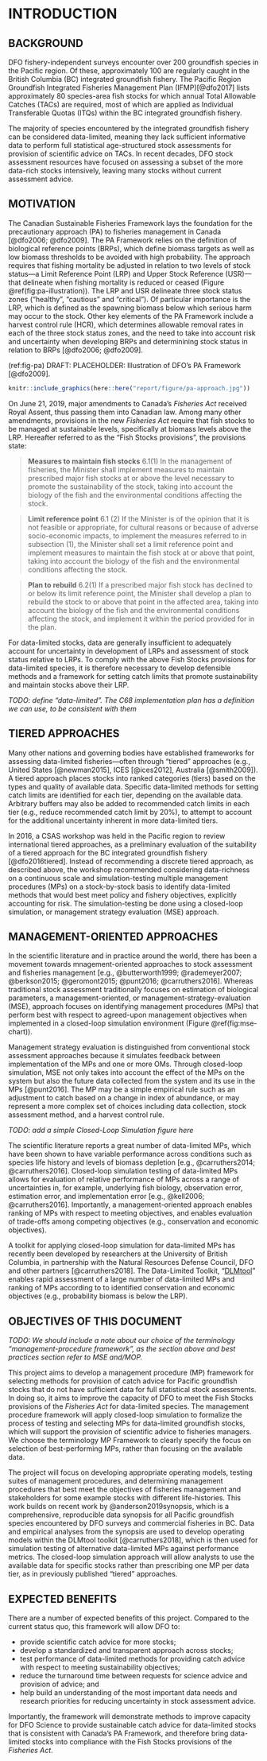 # INTRODUCTION

## BACKGROUND

DFO fishery-independent surveys encounter over 200 groundfish species in the Pacific region. Of these, approximately 100 are regularly caught in the British Columbia (BC) integrated groundfish fishery. The Pacific Region Groundfish Integrated Fisheries Management Plan (IFMP)[@dfo2017] lists approximately 80 species-area fish stocks for which annual Total Allowable Catches (TACs) are required, most of which are applied as Individual Transferable Quotas (ITQs) within the BC integrated groundfish fishery. 

The majority of species encountered by the integrated groundfish fishery can be considered data-limited, meaning they lack sufficient informative data to perform full statistical age-structured stock assessments for provision of scientific advice on TACs. In recent decades, DFO stock assessment resources have focused on assessing a subset of the more data-rich stocks intensively, leaving many stocks without current assessment advice.

## MOTIVATION

The Canadian Sustainable Fisheries Framework lays the foundation for the precautionary approach (PA) to fisheries management in Canada [@dfo2006; @dfo2009]. The PA Framework relies on the definition of biological reference points (BRPs), which define biomass targets as well as low biomass thresholds to be avoided with high probability. The approach requires that fishing mortality be adjusted in relation to two levels of stock status---a Limit Reference Point (LRP) and Upper Stock Reference (USR)---that delineate when fishing mortality is reduced or ceased (Figure \@ref(fig:pa-illustration)). The LRP and USR delineate three stock status zones ("healthy", "cautious" and "critical"). Of particular importance is the LRP, which is defined as the spawning biomass below which serious harm may occur to the stock. Other key elements of the PA Framework include a harvest control rule (HCR), which determines allowable removal rates in each of the three stock status zones, and the need to take into account risk and uncertainty when developing BRPs and determinining stock status in relation to BRPs [@dfo2006; @dfo2009].

(ref:fig-pa) DRAFT: PLACEHOLDER: Illustration of DFO's PA Framework [@dfo2009].

```r
knitr::include_graphics(here::here("report/figure/pa-approach.jpg"))
```

<!-- *TO DO: Decide whether to run with the existing PA diagram or delineate Operational Control Points from Reference Points. Would also include text here. Argument against is to keep things simple and focused on the PA as stated. Argument for is that we should follow up on previous published advice for Groundfish and Herring that the fishing "cutoff" needs to be separated from the LRP to be consistent with definition of the LRP as a point of "serious harm", i.e., we shouldn't fish right down to it ... * -->

<!-- *RF: Having read the C-68 implementation plan, I think we stick with the original PA diagram* -->

<!-- *TO DO: Update dates below to reflect current progress of the Fisheries Act* -->

On June 21, 2019, major amendments to Canada's *Fisheries Act* received Royal Assent, thus passing them into Canadian law. Among many other amendments, provisions in the new *Fisheries Act* require that fish stocks to be managed at sustainable levels, specifically at biomass levels above the LRP. Hereafter referred to as the "Fish Stocks provisions", the provisions state:

> **Measures to maintain fish stocks**
> 6.1(1) In the management of fisheries, the Minister shall implement measures to maintain prescribed major fish stocks at or above the level necessary to promote the sustainability of the stock, taking into account the biology of the fish and the environmental conditions affecting the stock.

> **Limit reference point**
> 6.1 (2) If the Minister is of the opinion that it is not feasible or appropriate, for cultural reasons or because of adverse socio-economic impacts, to implement the measures referred to in subsection (1), the Minister shall set a limit reference point and implement measures to maintain the fish stock at or above that point, taking into account the biology of the fish and the environmental conditions affecting the stock.

> **Plan to rebuild**
> 6.2(1) If a prescribed major fish stock has declined to or below its limit reference point, the Minister shall develop a plan to rebuild the stock to or above that point in the affected area, taking into account the biology of the fish and the environmental conditions affecting the stock, and implement it within the period provided for in the plan.

For data-limited stocks, data are generally insufficient to adequately account for uncertainty in development of LRPs and assessment of stock status relative to LRPs. To comply with the above Fish Stocks provisions for data-limited species, it is therefore necessary to develop defensible methods and a framework for setting catch limits that promote sustainability and maintain stocks above their LRP.

*TODO: define "data-limited". The C68 implementation plan has a definition we can use, to be consistent with them*

## TIERED APPROACHES

Many other nations and governing bodies have established frameworks for assessing data-limited fisheries---often through "tiered" approaches (e.g., United States [@newman2015], ICES [@ices2012], Australia [@smith2009]). A tiered approach places stocks into ranked categories (tiers) based on the
types and quality of available data. Specific data-limited methods for setting catch limits are identified for each tier, depending on the available data. Arbitrary buffers may also be added to recommended catch limits in each tier (e.g., reduce recommended catch limit by 20%), to attempt to account for the additional uncertainty inherent in more data-limited tiers. 

In 2016, a CSAS workshop was held in the Pacific region to review international tiered approaches, as a preliminary evaluation of the suitability of a tiered approach for the BC integrated groundfish fishery [@dfo2016tiered]. Instead of recommending a discrete tiered approach, as described above, the workshop recommended considering data-richness on a continuous scale and simulation-testing multiple management procedures (MPs) on a stock-by-stock basis to identify data-limited methods that would best meet policy and fishery objectives, explicitly accounting for risk. The simulation-testing be done using a closed-loop simulation, or management strategy evaluation (MSE) approach.

## MANAGEMENT-ORIENTED APPROACHES

In the scientific literature and in practice around the world, there has been a movement towards mnagement-oriented approaches to stock assessment and fisheries management [e.g., @butterworth1999; @rademeyer2007; @berkson2015; @geromont2015; @punt2016; @carruthers2016]. Whereas traditional stock assessment traditionally focuses on estimation of biological parameters, a management-oriented, or management-strategy-evaluation (MSE), approach focuses on identifying management procedures (MPs) that perform best with respect to agreed-upon management objectives when implemented in a closed-loop simulation environment (Figure \@ref(fig:mse-chart)). 

Management strategy evaluation is distinguished from conventional stock assessment approaches because it simulates feedback between implementation of the MPs and one or more OMs. Through closed-loop simulation, MSE not only takes into account the effect of the MPs on the system but also the future data collected from the system and its use in the MPs [@punt2016]. The MP may be a simple empirical rule such as an adjustment to catch based on a change in index of abundance, or may represent a more complex set of choices including data collection, stock assessment method, and a harvest control rule. 

*TODO: add a simple Closed-Loop Simulation figure here*

The scientific literature reports a great number of data-limited MPs, which have been shown to have variable performance across conditions such as species life history and levels of biomass depletion [e.g., @carruthers2014; @carruthers2016]. Closed-loop simulation testing of data-limited MPs allows for evaluation of relative performance of MPs across a range of uncertainties in, for example, underlying fish biology, observation error, estimation error, and implementation error [e.g., @kell2006; @carruthers2016]. Importantly, a management-oriented approach enables ranking of MPs with respect to meeting objectives, and enables evaluation of trade-offs among competing objectives (e.g., conservation and economic objectives).

A toolkit for applying closed-loop simulation for data-limited MPs has recently been developed by researchers at the University of British Columbia, in partnership with the Natural Resources Defense Council, DFO and other partners [@carruthers2018]. The Data-Limited Toolkit, "[DLMtool](https://www.datalimitedtoolkit.org/)" enables rapid assessment of a large number of data-limited MPs and ranking of MPs according to to identified conservation and economic objectives (e.g., probability biomass is below the LRP). 

## OBJECTIVES OF THIS DOCUMENT

*TODO: We should include a note about our choice of the terminology "management-procedure framework", as the section above and best practices section refer to MSE and/MOP.*
<!-- See last sentence of the next paragraph as a rough draft. Feel free to change* -->

This project aims to develop a management procedure (MP) framework for selecting methods for provision of catch advice for Pacific groundfish stocks that do not have sufficient data for full statistical stock assessments. In doing so, it aims to improve the capacity of DFO to meet the Fish Stocks provisions of the *Fisheries Act* for data-limited species. The management procedure framework will apply closed-loop simulation to formalize the process of testing and selecting MPs for data-limited groundfish stocks, which will support the provision of scientific advice to fisheries managers. We choose the terminology MP Framework to clearly specify the focus on selection of best-performing MPs, rather than focusing on the available data.

The project will focus on developing appropriate operating models, testing suites of management procedures, and determining management procedures that best meet the objectives of fisheries management and stakeholders for some example stocks with different life-histories. This work builds on recent work by @anderson2019synopsis, which is a comprehensive, reproducible data synopsis for all Pacific groundfish species encountered by DFO surveys and commercial fisheries in BC. Data and empirical analyses from the synopsis are used to develop operating models within the DLMtool toolkit [@carruthers2018], which is then used for simulation testing of alternative data-limited MPs against performance metrics. The closed-loop simulation approach will allow analysts to use the available data for specific stocks rather than prescribing one MP per data tier, as in previously published "tiered" approaches. 

## EXPECTED BENEFITS

There are a number of expected benefits of this project. Compared to the current status quo, this framework will allow DFO to:

* provide scientific catch advice for more stocks;
* develop a standardized and transparent approach across stocks; 
* test performance of data-limited methods for providing catch advice with respect to meeting sustainability objectives;
* reduce the turnaround time between requests for science advice and provision of advice; and 
* help build an understanding of the most important data needs and research priorities for reducing uncertainty in stock assessment advice. 

Importantly, the framework will demonstrate methods to improve capacity for DFO Science to provide sustainable catch advice for data-limited stocks that is consistent with Canada's PA Framework, and therefore bring data-limited stocks into compliance with the Fish Stocks provisions of the *Fisheries Act*.
